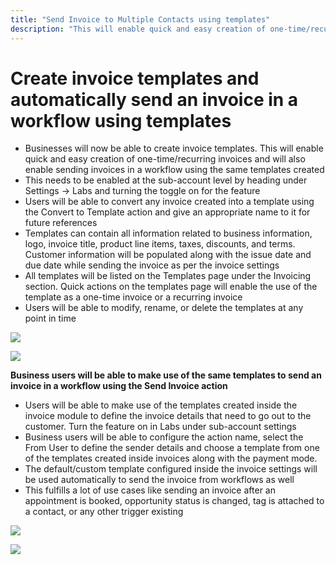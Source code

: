```yaml
---
title: "Send Invoice to Multiple Contacts using templates"
description: "This will enable quick and easy creation of one-time/recurring invoices and will also enable sending invoices in a workflow using the same templates created."
---
```

# Create invoice templates and automatically send an invoice in a workflow using templates 

-   Businesses will now be able to create invoice templates. This will enable quick and easy creation of one-time/recurring invoices and will also enable sending invoices in a workflow using the same templates created
-   This needs to be enabled at the sub-account level by heading under Settings -> Labs and turning the toggle on for the feature
-   Users will be able to convert any invoice created into a template using the Convert to Template action and give an appropriate name to it for future references
-   Templates can contain all information related to business information, logo, invoice title, product line items, taxes, discounts, and terms. Customer information will be populated along with the issue date and due date while sending the invoice as per the invoice settings
-   All templates will be listed on the Templates page under the Invoicing section. Quick actions on the templates page will enable the use of the template as a one-time invoice or a recurring invoice
-   Users will be able to modify, rename, or delete the templates at any point in time

![](https://s3.amazonaws.com/cdn.freshdesk.com/data/helpdesk/attachments/production/155010720645/original/Lt5uqeoiDr8f3lGX4mhHbipPqC1MTlfPFg.png?1697880288)
  
![](https://s3.amazonaws.com/cdn.freshdesk.com/data/helpdesk/attachments/production/155010720652/original/nW0qCLyMU6fF17sz2fgk9S8LlZhu3rM7lg.png?1697880311)
  
**Business users will be able to make use of the same templates to send an invoice in a workflow using the Send Invoice action**  

-   Users will be able to make use of the templates created inside the invoice module to define the invoice details that need to go out to the customer. Turn the feature on in Labs under sub-account settings
-   Business users will be able to configure the action name, select the From User to define the sender details and choose a template from one of the templates created inside invoices along with the payment mode.
-   The default/custom template configured inside the invoice settings will be used automatically to send the invoice from workflows as well
-   This fulfills a lot of use cases like sending an invoice after an appointment is booked, opportunity status is changed, tag is attached to a contact, or any other trigger existing

![](https://s3.amazonaws.com/cdn.freshdesk.com/data/helpdesk/attachments/production/155010720663/original/AVbQYIHlYmDasHSksZbnzpB-6hrgSHmmvg.png?1697880407)
  
![](https://s3.amazonaws.com/cdn.freshdesk.com/data/helpdesk/attachments/production/155010720675/original/G2Aak9E7CTsQ0GMtHIuiy6VnImssFYUkJg.jpeg?1697880438)